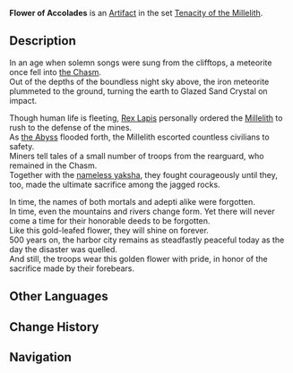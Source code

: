 {{Artifact Infobox
|image = Item Flower of Accolades.png
|set   = Tenacity of the Millelith
|piece = Flower of Life
}}
{{Description|A flower made from gold leaf. It represents the glories and honors attained by its wearer}}
'''Flower of Accolades''' is an [[Artifact]] in the set [[Tenacity of the Millelith]].

==Description==
In an age when solemn songs were sung from the clifftops, a meteorite once fell into [[the Chasm]].<br />Out of the depths of the boundless night sky above, the iron meteorite plummeted to the ground, turning the earth to Glazed Sand Crystal on impact.

Though human life is fleeting, [[Morax|Rex Lapis]] personally ordered the [[Millelith]] to rush to the defense of the mines.<br />As [[the Abyss]] flooded forth, the Millelith escorted countless civilians to safety.<br />Miners tell tales of a small number of troops from the rearguard, who remained in the Chasm.<br />Together with the [[Bosacius|nameless yaksha]], they fought courageously until they, too, made the ultimate sacrifice among the jagged rocks.

In time, the names of both mortals and adepti alike were forgotten.<br />In time, even the mountains and rivers change form. Yet there will never come a time for their honorable deeds to be forgotten.<br />Like this gold-leafed flower, they will shine on forever.<br />500 years on, the harbor city remains as steadfastly peaceful today as the day the disaster was quelled.<br />And still, the troops wear this golden flower with pride, in honor of the sacrifice made by their forebears.

==Other Languages==
{{Other Languages
|en      = Flower of Accolades
|zhs     = 勋绩之花
|zhs_rm  = Xūn Jì zhī Huā
|zht     = 勳績之花
|zht_rm  = Xūn Jì zhī Huā
|zh_tl   = Flower of Achievements
|ja      = 偉勲の花
|ja_rm   = Ikun no Hana
|ja_tl   = Flower of Great Achievement
|ko      = 공로의 꽃
|ko_rm   = 
|ko_tl   = 
|es      = Flor del Honor
|es_tl   = Flower of Honor
|fr      = Fleur honorifique
|fr_tl   = Honorary Flower
|ru      = Цветок почестей
|ru_tl   = 
|th      = Flower of Accolades
|vi      = Hoa Chiến Công
|vi_tl   = 
|de      = Belobigungsblume
|de_tl   = Commendation Flower
|id      = Flower of Accolades
|pt      = Flor da Conquista
|pt_tl   = 
}}

==Change History==
{{Change History|1.5}}

==Navigation==
{{Artifact Set Navbox|Tenacity of the Millelith}}